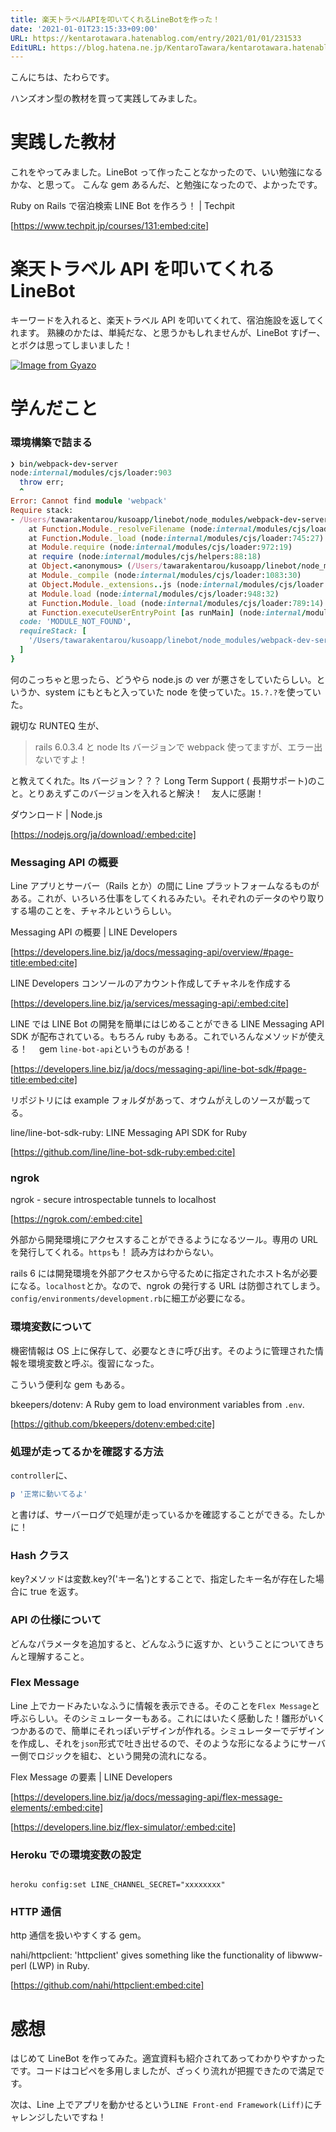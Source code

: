 ```yaml
---
title: 楽天トラベルAPIを叩いてくれるLineBotを作った！
date: '2021-01-01T23:15:33+09:00'
URL: https://kentarotawara.hatenablog.com/entry/2021/01/01/231533
EditURL: https://blog.hatena.ne.jp/KentaroTawara/kentarotawara.hatenablog.com/atom/entry/26006613672952323
---
```


こんにちは、たわらです。

ハンズオン型の教材を買って実践してみました。

# 実践した教材

これをやってみました。LineBot って作ったことなかったので、いい勉強になるかな、と思って。
こんな gem あるんだ、と勉強になったので、よかったです。

Ruby on Rails で宿泊検索 LINE Bot を作ろう！ | Techpit

[https://www.techpit.jp/courses/131:embed:cite]

# 楽天トラベル API を叩いてくれる LineBot

キーワードを入れると、楽天トラベル API を叩いてくれて、宿泊施設を返してくれます。
熟練のかたは、単純だな、と思うかもしれませんが、LineBot すげー、とボクは思ってしまいました！

[![Image from Gyazo](https://i.gyazo.com/f6f63dd43d5c1cd803841805b6e48fdf.gif)](https://gyazo.com/f6f63dd43d5c1cd803841805b6e48fdf)

# 学んだこと

### 環境構築で詰まる

```ruby
❯ bin/webpack-dev-server
node:internal/modules/cjs/loader:903
  throw err;
  ^
Error: Cannot find module 'webpack'
Require stack:
- /Users/tawarakentarou/kusoapp/linebot/node_modules/webpack-dev-server/bin/webpack-dev-server.js
    at Function.Module._resolveFilename (node:internal/modules/cjs/loader:900:15)
    at Function.Module._load (node:internal/modules/cjs/loader:745:27)
    at Module.require (node:internal/modules/cjs/loader:972:19)
    at require (node:internal/modules/cjs/helpers:88:18)
    at Object.<anonymous> (/Users/tawarakentarou/kusoapp/linebot/node_modules/webpack-dev-server/bin/webpack-dev-server.js:12:17)
    at Module._compile (node:internal/modules/cjs/loader:1083:30)
    at Object.Module._extensions..js (node:internal/modules/cjs/loader:1112:10)
    at Module.load (node:internal/modules/cjs/loader:948:32)
    at Function.Module._load (node:internal/modules/cjs/loader:789:14)
    at Function.executeUserEntryPoint [as runMain] (node:internal/modules/run_main:72:12) {
  code: 'MODULE_NOT_FOUND',
  requireStack: [
    '/Users/tawarakentarou/kusoapp/linebot/node_modules/webpack-dev-server/bin/webpack-dev-server.js'
  ]
}
```

何のこっちゃと思ったら、どうやら node.js の ver が悪さをしていたらしい。というか、system にもともと入っていた node を使っていた。`15.?.?`を使っていた。

親切な RUNTEQ 生が、

> rails 6.0.3.4 と node lts バージョンで webpack 使ってますが、エラー出ないですよ！

と教えてくれた。lts バージョン？？？ Long Term Support ( 長期サポート)のこと。とりあえずこのバージョンを入れると解決！　友人に感謝！

ダウンロード | Node.js

[https://nodejs.org/ja/download/:embed:cite]

### Messaging API の概要

Line アプリとサーバー（Rails とか）の間に Line プラットフォームなるものがある。これが、いろいろ仕事をしてくれるみたい。それぞれのデータのやり取りする場のことを、チャネルというらしい。

Messaging API の概要 | LINE Developers

[https://developers.line.biz/ja/docs/messaging-api/overview/#page-title:embed:cite]

LINE Developers コンソールのアカウント作成してチャネルを作成する

[https://developers.line.biz/ja/services/messaging-api/:embed:cite]

LINE では LINE Bot の開発を簡単にはじめることができる LINE Messaging API SDK が配布されている。もちろん ruby もある。これでいろんなメソッドが使える！　 gem `line-bot-api`というものがある！

[https://developers.line.biz/ja/docs/messaging-api/line-bot-sdk/#page-title:embed:cite]

リポジトリには example フォルダがあって、オウムがえしのソースが載ってる。

line/line-bot-sdk-ruby: LINE Messaging API SDK for Ruby

[https://github.com/line/line-bot-sdk-ruby:embed:cite]

### ngrok

ngrok - secure introspectable tunnels to localhost

[https://ngrok.com/:embed:cite]

外部から開発環境にアクセスすることができるようになるツール。専用の URL を発行してくれる。`https`も！ 読み方はわからない。

rails 6 には開発環境を外部アクセスから守るために指定されたホスト名が必要になる。`localhost`とか。なので、ngrok の発行する URL は防御されてしまう。`config/environments/development.rb`に細工が必要になる。

### 環境変数について

機密情報は OS 上に保存して、必要なときに呼び出す。そのように管理された情報を環境変数と呼ぶ。復習になった。

こういう便利な gem もある。

bkeepers/dotenv: A Ruby gem to load environment variables from `.env`.

[https://github.com/bkeepers/dotenv:embed:cite]

### 処理が走ってるかを確認する方法

`controller`に、

```ruby
p '正常に動いてるよ'
```

と書けば、サーバーログで処理が走っているかを確認することができる。たしかに！

### Hash クラス

key?メソッドは変数.key?('キー名')とすることで、指定したキー名が存在した場合に true を返す。

### API の仕様について

どんなパラメータを追加すると、どんなふうに返すか、ということについてきちんと理解すること。

### Flex Message

Line 上でカードみたいなふうに情報を表示できる。そのことを`Flex Message`と呼ぶらしい。そのシミュレーターもある。これにはいたく感動した！雛形がいくつかあるので、簡単にそれっぽいデザインが作れる。シミュレーターでデザインを作成し、それを`json`形式で吐き出せるので、そのような形になるようにサーバー側でロジックを組む、という開発の流れになる。

Flex Message の要素 | LINE Developers

[https://developers.line.biz/ja/docs/messaging-api/flex-message-elements/:embed:cite]

[https://developers.line.biz/flex-simulator/:embed:cite]

### Heroku での環境変数の設定

```

heroku config:set LINE_CHANNEL_SECRET="xxxxxxxx"

```

### HTTP 通信

http 通信を扱いやすくする gem。

nahi/httpclient: 'httpclient' gives something like the functionality of libwww-perl (LWP) in Ruby.

[https://github.com/nahi/httpclient:embed:cite]

# 感想

はじめて LineBot を作ってみた。適宜資料も紹介されてあってわかりやすかったです。コードはコピペを多用しましたが、ざっくり流れが把握できたので満足です。

次は、Line 上でアプリを動かせるという`LINE Front-end Framework(Liff)`にチャレンジしたいですね！
